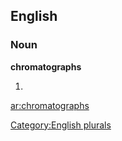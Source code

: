 ==English==

===Noun===
'''chromatographs'''

# {{plural of|[[chromatograph]]}}

[[Category:English plurals]]

[[ar:chromatographs]]